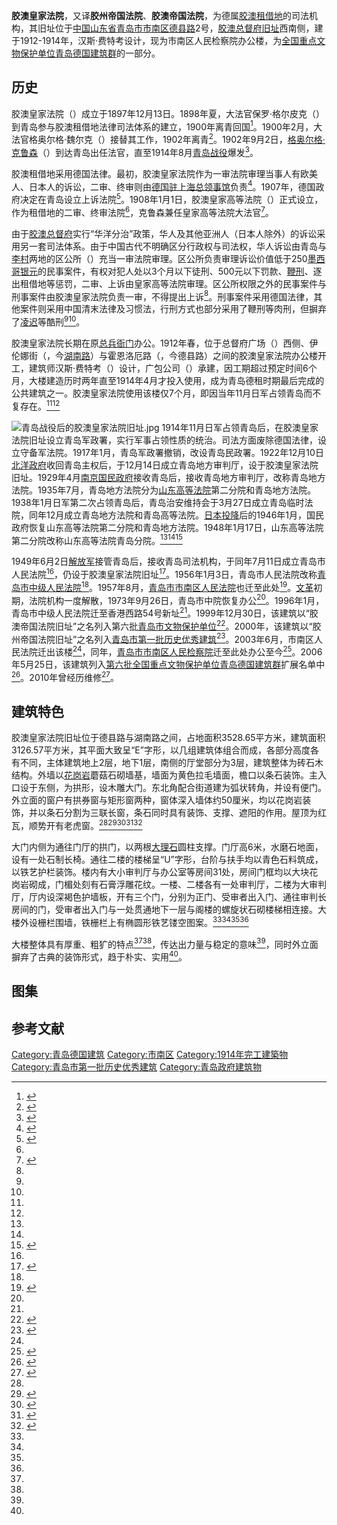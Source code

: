 {{文物保护单位
| 级别 = 全国
| 名称 = [[青岛德国建筑群|青岛德国建筑群]]
| 子项 = 胶州帝国法院旧址
| 图片 = [[File:青岛建筑_-_panoramio.jpg|260px]]<br><small>胶澳皇家法院旧址，2013年</small>
| 编号 = 4-206
| 分类 = 近现代重要史迹及代表性建筑
| 时代 = 1912年
| 所在 = [[青岛市|青岛市]][[市南区|市南区]][[德县路|德县路]]2号
| 登录 = 2006年5月
| Cat = 青岛全国重点文物保护单位
}}
{{coord|36|03|50|N|120|19|07|E|type:landmark|display=title}}

'''胶澳皇家法院'''，又译'''胶州帝国法院'''、'''胶澳帝国法院'''，为德属[[胶澳租借地|胶澳租借地]]的司法机构，其旧址位于[[中国|中国]][[山东省|山东省]][[青岛市|青岛市]][[市南区|市南区]][[德县路|德县路]]2号，[[胶澳总督府旧址|胶澳总督府旧址]]西南侧，建于1912-1914年，汉斯·费特考设计，现为市南区人民检察院办公楼，为[[全国重点文物保护单位|全国重点文物保护单位]][[青岛德国建筑群|青岛德国建筑群]]的一部分。

==历史==
胶澳皇家法院（{{lang-de|Kaiserliches Gericht von Kiautschou}}）成立于1897年12月13日。1898年夏，大法官保罗·格尔皮克（{{lang|de|Paul Gelpcke}}）到青岛参与胶澳租借地法律司法体系的建立，1900年离青回国<ref Name=jie>{{cite|url=|title=老建筑起底——揭开胶澳皇家法院旧址的神秘面纱|date=2019|issue=2019年第1期|author=贺中; 王栋; 袁宾久|periodical=青岛画报|publisher=[[青岛日报报业集团|青岛日报报业集团]]|issn=1004-7611}}</ref>。1900年2月，大法官格奥尔格·魏尔克（{{lang|de|Georg Wilke}}）接替其工作，1902年离青<ref Name=ming>{{cite book|author=王栋|title=《青岛影像 1898-1928：明信片中的城市记忆》|year=2017|publisher=中国海洋大学出版社|location=青岛|isbn=978-7-5670-1113-7}}</ref>。1902年9月2日，[[格奥尔格·克鲁森|格奥尔格·克鲁森]]（{{lang|de|Georg Crusen}}）到达青岛出任法官，直至1914年8月[[青岛战役|青岛战役]]爆发<ref Name=crus>{{cite web|url=http://epaper.qingdaonews.com/html/qdzb/20200506/qdzb1336487.html|title=江苏路27号：皇家大法官克鲁森的青岛往事|date=2020-05-06|author=王栋|newspaper=青岛早报}}</ref>。

胶澳租借地采用德国法律。最初，胶澳皇家法院作为一审法院审理当事人有欧美人、日本人的诉讼，二审、终审则由[[德国驻上海总领事馆|德国驻上海总领事馆]]负责<ref Name=jus>{{cite book|author=伯恩特·列奥波德|chapter=在德国法律下的中国人：保护区的司法|editor1=汉斯-马丁·辛茨|editor2=克里斯托夫·林德|translator1=亨克尔|translator2=景岱灵|title=《青岛——德国殖民历史之中国篇：1897-1914》|year=2011|publisher=青岛出版社|location=青岛|isbn=978-7-5436-7267-3}}</ref>。1907年，德国政府决定在青岛设立上诉法院<ref Name=denk>{{cite book|author=青岛市档案馆编|title=《青岛开埠十七年——胶澳发展备忘录全译》|year=2007|publisher=中国档案出版社|location=北京|isbn=978-7-80166-920-9}}</ref>。1908年1月1日，胶澳皇家高等法院（{{lang|de|Kaiserliches Obergericht von Kiautschou}}）正式设立，作为租借地的二审、终审法院<ref Name=jus/>，克鲁森兼任皇家高等法院大法官<ref>{{cite web|url=https://www.tsingtau.org/wp-content/uploads/2015/02/Adressbuch_Juli_1914.pdf|title=Adress-Buch des Deutschen Kiautschou-Gebiets und der Provinz Schantung|date=1914-07|work=|publisher=Verlag von Otto Rose, Buchhandlung, Tsingtau}}</ref>。

由于[[胶澳总督府|胶澳总督府]]实行“华洋分治”政策，华人及其他亚洲人（日本人除外）的诉讼采用另一套司法体系。由于中国古代不明确区分行政权与司法权，华人诉讼由青岛与[[李村街道|李村]]两地的区公所（{{lang|de|Bezirksamt}}）充当一审法院审理。区公所负责审理诉讼价值低于250[[墨西哥银元|墨西哥银元]]的民事案件，有权对犯人处以3个月以下徒刑、500元以下罚款、[[鞭刑|鞭刑]]、逐出租借地等惩罚，二审、上诉由皇家高等法院审理。区公所权限之外的民事案件与刑事案件由胶澳皇家法院负责一审，不得提出上诉<ref Name=jus/>。刑事案件采用德国法律，其他案件则采用中国清末法律及习惯法，行刑方式也部分采用了鞭刑等肉刑，但摒弃了[[凌迟|凌迟]]等酷刑<ref Name=ming/><ref Name=jus/>。

胶澳皇家法院长期在原[[总兵衙门_(青岛)|总兵衙门]]办公。1912年春，位于总督府广场（{{lang|de|Gouvernementsplatz}}）西侧、伊伦娜街（{{lang|de|Irenestraße}}，今[[湖南路_(青岛)|湖南路]]）与霍恩洛厄路（{{lang|de|Hohenloheweg}}，今德县路）之间的胶澳皇家法院办公楼开工，建筑师汉斯·费特考（{{lang|de|Hans Fittkau}}）设计，广包公司（{{lang|de|F. H. Schmidt}}）承建，因工期超过预定时间6个月，大楼建造历时两年直至1914年4月才投入使用，成为青岛德租时期最后完成的公共建筑之一。胶澳皇家法院使用该楼仅7个月，即因当年11月日军占领青岛而不复存在。<ref Name=jie/><ref Name=ming/>

[[File:青岛战役后的胶澳皇家法院旧址.jpg|thumb]]
1914年11月日军占领青岛后，在胶澳皇家法院旧址设立青岛军政署，实行军事占领性质的统治。司法方面废除德国法律，设立守备军法院。1917年1月，青岛军政署撤销，改设青岛民政署。1922年12月10日[[北洋政府|北洋政府]]收回青岛主权后，于12月14日成立青岛地方审判厅，设于胶澳皇家法院旧址。1929年4月[[南京国民政府|南京国民政府]]接收青岛后，接收青岛地方审判厅，改称青岛地方法院。1935年7月，青岛地方法院分为[[山东高等法院|山东高等法院]]第二分院和青岛地方法院。1938年1月日军第二次占领青岛后，青岛治安维持会于3月27日成立青岛临时法院，同年12月成立青岛地方法院和青岛高等法院。[[日本投降|日本投降]]后的1946年1月，国民政府恢复山东高等法院第二分院和青岛地方法院。1948年1月17日，山东高等法院第二分院改称山东高等法院青岛分院。<ref Name=jie/><ref Name=ming/><ref Name=shi>{{cite book|author=|chapter-url=http://qdsq.qingdao.gov.cn/n15752132/n20546827/n26225262/n26237660/191127161902739481.html|chapter=第三篇 审判，序|title=《青岛市志·公安司法志》|editor=青岛市史志办公室|year=1998|publisher=新华出版社|location=北京|isbn=7-5011-4154-1}}</ref>

1949年6月2日[[解放军|解放军]]接管青岛后，接收青岛司法机构，于同年7月11日成立青岛市人民法院<ref Name=shi/>，仍设于胶澳皇家法院旧址<ref Name=zhuang>{{cite web|url=http://news.bandao.cn/a/287101.html|title=壮丽70年丨从油印判决书到电子卷宗免费打印 科技进步助力司法审判更加公开透明|date=2019-09-29|author=李珍|newspaper=半岛都市报}}</ref>。1956年1月3日，青岛市人民法院改称[[青岛市中级人民法院|青岛市中级人民法院]]<ref Name=shi/>。1957年8月，[[青岛市市南区人民法院|青岛市市南区人民法院]]也迁至此处<ref Name=qufa>{{cite web|url=http://qdsnqfy.sdcourt.gov.cn/qdsnqfy/404606/404607/index.html|title=法院简介 - 青岛市市南区人民法院|date=|author=|website=山东省高级人民法院官网|publisher=}}</ref>。[[文革|文革]]初期，法院机构一度解散，1973年9月26日，青岛市中院恢复办公<ref Name=shi/>。1996年1月，青岛市中级人民法院迁至香港西路54号新址<ref Name=zhuang/>。1999年12月30日，该建筑以“胶澳帝国法院旧址”之名列入第六批[[青岛市文物保护单位|青岛市文物保护单位]]<ref>{{cite web|url=http://www.qingdao.gov.cn/n172/n1530/n32936/100020040901610487.html|title=第六批市级文物保护单位列出二十处古文化遗址及近代优秀建筑榜上有名|date=2000-01-26|author=李晓寒|publisher=青岛日报 青岛政务网}}</ref>。2000年，该建筑以“胶州帝国法院旧址”之名列入[[青岛市历史优秀建筑|青岛市第一批历史优秀建筑]]<ref>{{cite web|url=http://www.qingdao.gov.cn/n172/n3776152/n3776203/n3779237/n3779247/100020071027616743.html|title=关于公布青岛市第二批历史优秀建筑的通知|date=2006-05-20|author=青岛市规划局 青岛市文化局|publisher=青岛政务网|access-date=2018-03-02|archive-url=https://web.archive.org/web/20180707172326/http://www.qingdao.gov.cn/n172/n3776152/n3776203/n3779237/n3779247/100020071027616743.html|archive-date=2018-07-07|dead-url=yes}}</ref>。2003年6月，市南区人民法院迁出该楼<ref Name=qufa/>，同年，[[青岛市市南区人民检察院|青岛市市南区人民检察院]]迁至此处办公至今<ref>{{cite web|url=http://www.shinan.qdjcy.gov.cn/html/yqjj/|title=青岛市市南区人民检察院简介|website=青岛市市南区人民检察院官网}}</ref>。2006年5月25日，该建筑列入[[第六批全国重点文物保护单位|第六批全国重点文物保护单位]][[青岛德国建筑群|青岛德国建筑群]]扩展名单中<ref>{{cite web|url=http://www.qingdao.gov.cn/n172/n1531/n2618008/n2618529/100020060610218541.html|title=第六批全国重点文物保护单位五、青岛德国建筑群资料|date=2006-06-10|author=|publisher=青岛政务网|accessdate=2018-03-02|archive-date=2018-02-02|archive-url=https://web.archive.org/web/20180202190218/http://www.qingdao.gov.cn/n172/n1531/n2618008/n2618529/100020060610218541.html|dead-url=no}}</ref>。2010年曾经历维修<ref>{{cite web|url=http://news.bandao.cn/news_html/200706/20070623/news_20070623_264291.shtml|title=19处老建筑进“抢救”名单 预计总投资2亿余元|date=2007-06-23|author=刘兆球|newspaper=半岛都市报}}</ref>。

==建筑特色==
胶澳皇家法院旧址位于德县路与湖南路之间，占地面积3528.65平方米，建筑面积3126.57平方米，其平面大致呈“E”字形，以几组建筑体组合而成，各部分高度各有不同，主体建筑地上2层，地下1层，南侧的厅堂部分为3层，建筑整体为砖石木结构。外墙以[[花岗岩|花岗岩]]蘑菇石砌墙基，墙面为黄色拉毛墙面，檐口以条石装饰。主入口设于东侧，为拱形，设木雕大门。东北角配合街道建为弧状转角，并设有便门。外立面的窗户有拱券窗与矩形窗两种，窗体深入墙体约50厘米，均以花岗岩装饰，并以条石分割为三联长窗，条石同时具有装饰、支撑、遮阳的作用。屋顶为红瓦{{link-en|蒙莎屋顶|Mansard roof}}，顺势开有老虎窗。<ref Name=jie/><ref Name=de>{{cite book|author=托尔斯滕·华纳|title=《德国建筑艺术在中国：建筑文化移植》|year=1994|publisher=Ernst & Sohn|location=柏林|isbn=3433024294}}</ref><ref Name=wen>{{cite book|editor1=青岛市文物局|editor2=青岛市史志办公室|title=《青岛文物志》|year=2004|publisher=中国出版社|location=北京|isbn=988-97146-6-1|ignore-isbn-error=true}}</ref><ref Name=you>{{cite book|editor1=青岛市史志办公室|editor2=青岛市建设委员会|title=《青岛优秀建筑志》|year=2006|publisher=[[青岛出版社|青岛出版社]]|location=青岛|isbn=9787543625044}}</ref><ref Name=dao>{{cite book|author=袁宾久|title=《青岛老建筑之旅》|year=2019|publisher=中国海洋大学出版社|location=青岛|isbn=978-7-5670-2126-6}}</ref>

大门内侧为通往门厅的拱门，以两根[[大理石|大理石]]圆柱支撑。门厅高6米，水磨石地面，设有一处石制长椅。通往二楼的楼梯呈“U”字形，台阶与扶手均以青色石料筑成，以铁艺护栏装饰。楼内有大小审判厅与办公室等房间31处，房间门框均以大块花岗岩砌成，门楣处刻有石膏浮雕花纹。一楼、二楼各有一处审判厅，二楼为大审判厅，厅内设深褐色护墙板，开有三个门，分别为正门、受审者出入门、通往审判长房间的门，受审者出入门与一处贯通地下一层与阁楼的螺旋状石砌楼梯相连接。大楼外设栅栏围墙，铁栅栏上有椭圆形铁艺镂空图案。<ref Name=jie/><ref Name=wen/><ref Name=you/><ref Name=dao/>

大楼整体具有厚重、粗犷的特点<ref Name=wen/><ref Name=you/>，传达出力量与稳定的意味<ref Name=jie/>，同时外立面摒弃了古典的装饰形式，趋于朴实、实用<ref Name=dao/>。

== 图集 ==
{{Gallery
|width=225
|height=150
|File:Bundesarchiv Bild 137-004764, China, Tsingtau, Albert-Straße, Gerichtsgebäude.jpg|<small>德租时期的胶澳皇家法院大楼</small>
|File:青岛战役后的胶澳皇家法院旧址0.jpg |<small>1914年青岛战役后法院大楼遭损坏的状况</small>
|File:青岛胶澳皇家法院旧址第一次日据时期0.jpg|<small>青岛民政署，第一次日据时期</small>
|File:胶澳商埠地方审判厅及检察厅.png|<small>青岛地方审判厅，1920年代</small>
|File:青岛胶澳皇家法院旧址1.jpg|<small>胶澳皇家法院旧址西南侧，2015年1月</small>
|File:青岛胶澳皇家法院旧址西北角.jpg |<small>西北角</small>
|File:青岛胶澳皇家法院旧址0.jpg|<small>东南角</small>
|File:青岛胶澳皇家法院旧址.jpg |<small>东立面</small>
|File:青岛胶澳皇家法院旧址正门.jpg|<small>主入口，2016年1月</small>
|File:青岛胶澳皇家法院旧址二楼窗户细节.jpg|<small>二楼窗户</small>
|File:青岛胶澳皇家法院旧址一楼窗户细节.jpg|<small>一楼窗户</small>
|File:青岛胶澳皇家法院旧址围墙.jpg|<small>院墙</small>
}}

== 参考文献 ==
{{reflist}}
{{DEFAULTSORT:J胶}}

{{青岛德国建筑}} 
[[Category:青岛德国建筑|Category:青岛德国建筑]]
[[Category:市南区|Category:市南区]]
[[Category:1914年完工建築物|Category:1914年完工建築物]]
[[Category:青岛市第一批历史优秀建筑|Category:青岛市第一批历史优秀建筑]]
[[Category:青岛政府建筑物|Category:青岛政府建筑物]]